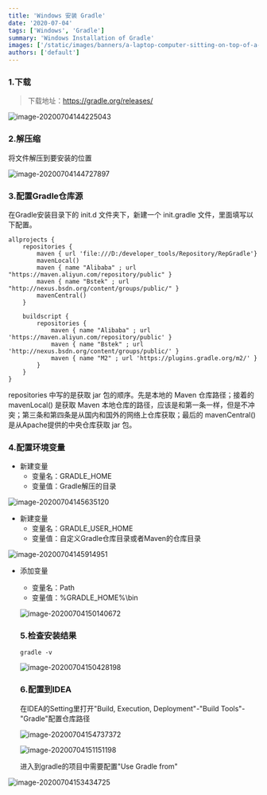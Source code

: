 ```yaml
---
title: 'Windows 安装 Gradle'
date: '2020-07-04'
tags: ['Windows', 'Gradle']
summary: 'Windows Installation of Gradle'
images: ['/static/images/banners/a-laptop-computer-sitting-on-top-of-a-wooden-desk__douglasamarelo__ehyV_XOZ4iA.jpeg']
authors: ['default']
---
```


### 1.下载

> 下载地址：https://gradle.org/releases/

![image-20200704144225043](https://cxhello.oss-cn-beijing.aliyuncs.com/image/image-20200704144225043.png)

### 2.解压缩

将文件解压到要安装的位置

![image-20200704144727897](https://cxhello.oss-cn-beijing.aliyuncs.com/image/image-20200704144727897.png)

### 3.配置Gradle仓库源

在Gradle安装目录下的 init.d 文件夹下，新建一个 init.gradle 文件，里面填写以下配置。

```
allprojects {
    repositories {
        maven { url 'file:///D:/developer_tools/Repository/RepGradle'}
        mavenLocal()
        maven { name "Alibaba" ; url "https://maven.aliyun.com/repository/public" }
        maven { name "Bstek" ; url "http://nexus.bsdn.org/content/groups/public/" }
        mavenCentral()
    }

    buildscript { 
        repositories { 
            maven { name "Alibaba" ; url 'https://maven.aliyun.com/repository/public' }
            maven { name "Bstek" ; url 'http://nexus.bsdn.org/content/groups/public/' }
            maven { name "M2" ; url 'https://plugins.gradle.org/m2/' }
        }
    }
}
```

repositories 中写的是获取 jar 包的顺序。先是本地的 Maven 仓库路径；接着的 mavenLocal() 是获取 Maven 本地仓库的路径，应该是和第一条一样，但是不冲突；第三条和第四条是从国内和国外的网络上仓库获取；最后的 mavenCentral() 是从Apache提供的中央仓库获取 jar 包。

### 4.配置环境变量

- 新建变量
  - 变量名：GRADLE_HOME
  - 变量值：Gradle解压的目录

![image-20200704145635120](https://cxhello.oss-cn-beijing.aliyuncs.com/image/image-20200704145635120.png)

- 新建变量
  - 变量名：GRADLE_USER_HOME
  - 变量值：自定义Gradle仓库目录或者Maven的仓库目录

![image-20200704145914951](https://cxhello.oss-cn-beijing.aliyuncs.com/image/image-20200704145914951.png)

- 添加变量

  - 变量名：Path
  - 变量值：%GRADLE_HOME%\bin

  ![image-20200704150140672](https://cxhello.oss-cn-beijing.aliyuncs.com/image/image-20200704150140672.png)

  ### 5.检查安装结果

  `gradle -v`

  ![image-20200704150428198](https://cxhello.oss-cn-beijing.aliyuncs.com/image/image-20200704150428198.png)

  ### 6.配置到IDEA

  在IDEA的Setting里打开"Build, Execution, Deployment"-"Build Tools"-"Gradle"配置仓库路径

  ![image-20200704154737372](https://cxhello.oss-cn-beijing.aliyuncs.com/image/image-20200704154737372.png)
  
  ![image-20200704151151198](https://cxhello.oss-cn-beijing.aliyuncs.com/image/image-20200704151151198.png)
  
  进入到gradle的项目中需要配置"Use Gradle from"

![image-20200704153434725](https://cxhello.oss-cn-beijing.aliyuncs.com/image/image-20200704153434725.png)